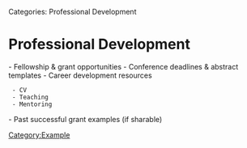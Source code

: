 Categories: Professional Development

= Professional Development =

- Fellowship & grant opportunities
- Conference deadlines & abstract templates
- Career development resources
  - CV
  - Teaching
  - Mentoring
- Past successful grant examples (if sharable)

[[Category:Example]]
